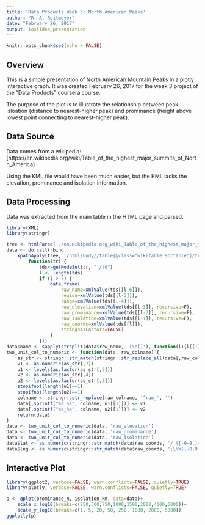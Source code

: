 ```yaml
---
title: 'Data Products Week 3: North American Peaks'
author: "R. A. Reitmeyer"
date: "February 26, 2017"
output: ioslides_presentation
---
```


```r
knitr::opts_chunk$set(echo = FALSE)
```

## Overview

This is a simple presentation of North American Mountain Peaks
in a plotly interactive graph. It was created February 26, 2017 
for the week 3 project of the "Data Products" coursera course.

The purpose of the plot is to illustrate the relationship between
peak isloation (distance to nearest-higher peak) and prominance 
(height above lowest point connecting to nearest-higher peak).


## Data Source

Data comes from a wikipedia:
[https://en.wikipedia.org/wiki/Table_of_the_highest_major_summits_of_North_America]

Using the KML file would have been much easier, but the KML lacks the elevation,
prominance and isolation information.

## Data Processing

Data was extracted from the main table in the HTML page and parsed.

```r
library(XML)
library(stringr)

tree <- htmlParse('./en.wikipedia.org_wiki_Table_of_the_highest_major_summits_of_North_America.html')
data <- do.call(rbind, 
    xpathApply(tree, '/html/body//table[@class="wikitable sortable"]/tr',
        function(tr) {
            tds<-getNodeSet(tr, "./td")
            l <- length(tds)
            if (l > 7) { 
                data.frame(
                    raw_name=xmlValue(tds[[l-6]]), 
                    region=xmlValue(tds[[l-5]]), 
                    range=xmlValue(tds[[l-4]]), 
                    raw_elevation=xmlValue(tds[[l-3]], recursive=F),
                    raw_prominance=xmlValue(tds[[l-2]], recursive=F),
                    raw_isolation=xmlValue(tds[[l-1]], recursive=F),
                    raw_coords=xmlValue(tds[[l]]),
                    stringsAsFactors=FALSE)
                } 
            }))
data$name <- sapply(strsplit(data$raw_name, '[\n[]'), function(l){l[[1]]})
two_unit_col_to_numeric <- function(data, raw_colname) {
    as_str <- stringr::str_match(stringr::str_replace_all(data[,raw_colname], ',', ''), '([0-9.]+)\\W([a-zA-Z]+)\\n([0-9.]+)\\W+([a-zA-Z]+)')
    v1 <- as.numeric(as_str[,2])
    u1 <- levels(as.factor(as_str[,3]))
    v2 <- as.numeric(as_str[,4])
    u2 <- levels(as.factor(as_str[,5]))
    stopifnot(length(u1)==1)
    stopifnot(length(u2)==1)
    colname <- stringr::str_replace(raw_colname, '^raw_', '')
    data[,sprintf("%s_%s", colname, u1[[1]])] <- v1
    data[,sprintf("%s_%s", colname, u2[[1]])] <- v2
    return(data)
}
data <- two_unit_col_to_numeric(data, 'raw_elevation')
data <- two_unit_col_to_numeric(data, 'raw_prominance')
data <- two_unit_col_to_numeric(data, 'raw_isolation')
data$lat <- as.numeric(stringr::str_match(data$raw_coords, '/ ([-0-9.]+);')[,2])
data$lng <- as.numeric(stringr::str_match(data$raw_coords, ';\\W([-0-9.]+)')[,2])
```

## Interactive Plot


```r
library(ggplot2, verbose=FALSE, warn.conflicts=FALSE, quietly=TRUE)
library(plotly, verbose=FALSE, warn.conflicts=FALSE, quietly=TRUE)

p <- qplot(prominance_m, isolation_km, data=data)+
    scale_x_log10(breaks=c(250,500,750,1000,1500,2000,4000,6000))+
    scale_y_log10(breaks=c(1, 5, 20, 50, 250, 1000, 2000, 5000))
ggplotly(p)
```


